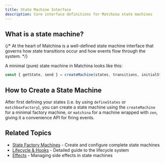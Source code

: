 ```yaml
---
title: State Machine Interface
description: Core interface definitions for Matchina state machines
---
```



## What is a state machine?

{/* At the heart of Matchina is a well-defined state machine interface that governs how state transitions occur and how events flow through the system. */}

A minimal (pure) state machine in Matchina looks like this:

```ts
const { getState, send } = createMachine(states, transitions, initialState);
```


## How to Create a State Machine

After first defining your states (i.e. by using `defineStates` or `matchboxFactory`), you can create a state machine using the `createMachine` for a minimal factory machine, or `matchina` for a machine wrapped with `zen`, giving it a convenience API for firing events. 

<CardGrid>
  <LinkCard
    title="📦 Create Machines"
    href="./machines/"
    description="Create state machines with `createMachine` or `matchina`"
  />
  <LinkCard
    title="🔧 Machine Enhancers"
    href="./machine-enhancers/"
    description="Enhance your state machines with additional functionality" />

</CardGrid>


## Related Topics

- [State Factory Machines](/guides/machines) - Create and configure complete state machines
- [Lifecycle & Hooks](/guides/lifecycle) - Detailed guide to the lifecycle system
- [Effects](/guides/effects) - Managing side effects in state machines
